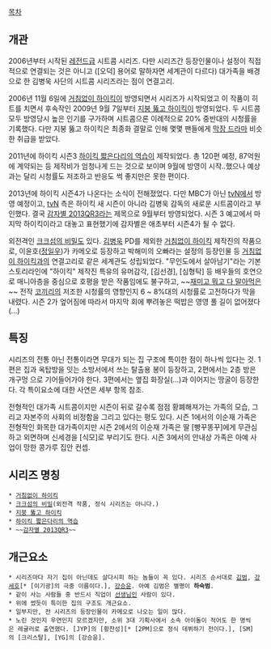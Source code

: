[[목차]]

== 개관 ==
2006년부터 시작된 [[전설은 아니고 레전드급|레전드급]] 시트콤 시리즈. 다만 시리즈간 등장인물이나 설정이 직접적으로 연결되는 것은 아니고 ([오덕] 용어로 말하자면 세계관이 다르다) 대가족을 배경으로 한 김병욱 사단의 시트콤 시리즈라는 점이 연결고리.

2006년 11월 6일에 [[거침없이 하이킥]]이 방영되면서 시리즈가 시작되었고 이 작품이 히트를 치면서 후속작인 2009년 9월 7일부터 [[지붕 뚫고 하이킥]]이 방영되었다. 두 시트콤 모두 방영당시 높은 인기를 구가하며 시트콤으론 이례적으로 20% 중반대의 시청률을 기록했다. 다만 지붕 뚫고 하이킥은 최종화 결말로 인해 몇몇 팬들에게 [[막장 드라마]] 비슷한 취급을 받았다.

2011년에 하이킥 시즌3 [[하이킥 짧은다리의 역습]]이 제작되었다. 총 120편 예정, 87억원에 계약되는 등 제작비가 엄청나게 드는 것으로 보이며 9월에 방영이 시작..했으나 예상과는 달리 시청률도 저조하고 반응도 썩 좋지만은 못한 편이다.

2013년에 하이킥 시즌4가 나온다는 소식이 전해졌었다. 다만 MBC가 아닌 [[tvN]]에서 방영 예정이고, [[tvN]] 측은 하이킥 새 시즌이 아니라 김병욱 감독의 새로운 시트콤이라고 부인했다. 결국 [[감자별 2013QR3]]라는 제목으로 9월부터 방영되었다. 
시즌 3 예고에서 마지막 하이킥이라고 대놓고 표현했기에 감자별은 애초부터 시즌4가 될 수 없다.

외전격인 [[크크섬의 비밀]]도 있다. [[김병욱]] PD를 제외한 [[거침없이 하이킥]] 제작진의 작품으로, 이윤호([[정일우]])가 카메오로 등장하고 박해미의 오빠라는 설정의 등장인물 등 [[거침없이 하이킥]]과의 연결고리로 같은 세계관도 성립되었다. "무인도에서 살아남기"라는 기본 스토리라인에 "하이킥" 제작진 특유의 유머감각, [김선경], [심형탁] 등 배우들의 호연으로 매니아층을 중심으로 호평을 받은 작품임에도 불구하고, ~~[[틀렸어 이제 꿈이고 희망이고 없어|재미고 뭐고 다 말아먹은]]~~ 전작 [[코끼리]]의 저조한 시청률의 영향인지 6 ~ 8%대의 시청률로 고전하다가 막을 내렸다. 시즌 2가 엎어짐에 따라서 마지막 회에 뿌려놓은 떡밥은 영영 풀 길이 없어졌다(...)

== 특징 ==
시리즈의 전통 아닌 전통이라면 무대가 되는 집 구조에 특이한 점이 하나씩 있다는 것. 1편은 집과 옥탑방을 잇는 소방서에서 쓰는 탈출용 봉이 등장하고, 2편에서는 2층 방은 개구멍 으로 기어들어가야 한다. 3편에서는 옆집 화장실(...)과 이어지는 땅굴이 등장한다. 각 특이요소에 대한 사연은 세부 항목 참조.

전형적인 대가족 시트콤이지만 시즌이 뒤로 갈수록 점점 황폐해져가는 가족의 모습, 그리고 자본주의 사회의 비정함을 그리고 있다는 평도 있다. 시즌 1에서의 이순재 가족은 전형적인 화목한 대가족이지만 시즌 2에서의 이순재 가족은 딸 [빵꾸똥꾸]에게 무관심하고 외면하며 신세경을 [식모]로 부리기도 한다. 시즌 3에서의 안내상 가족은 아예 사업이 망한 콩가루 집안 컨셉.

== 시리즈 명칭 ==
 * [[거침없이 하이킥]]
 * [[크크섬의 비밀]](외전격 작품, 정식 시리즈는 아니다.)
 * [[지붕 뚫고 하이킥]]
 * [[하이킥 짧은다리의 역습]]
 * ~~[[감자별 2013QR3]]~~

== 개근요소 ==
 * 시리즈마다 자기 집이 아닌데도 살다시피 하는 놈들이 꼭 있다. 시리즈 순서대로 [[김범]], [[강세호]][* [이기광]의 극중 이름이다.], [[강승윤]]. 아예 김범은 별명이 '''하숙범'''.
 * 같이 사는 사람들 중 반드시 직업이 [[선생님]]인 사람이 있다.
 * 위에 썼듯이 특이한 집의 구조도 개근요소. 
 * 일부지만, 전 시리즈의 등장인물이 카메오로 나오는 일이 많다.
 * 노린 것인지 우연인지 모르겠지만, 소위 3대 기획사에서 소속 아이돌이 적어도 한 명씩은 레귤러로 출연했다. [JYP]의 [황찬성][* [2PM]으로 정식 데뷔하기 전이다.], [SM]의 [크리스탈], [YG]의 [강승윤].
